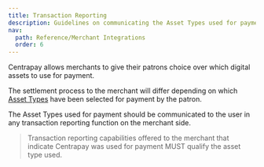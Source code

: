 ```yaml
---
title: Transaction Reporting
description: Guidelines on communicating the Asset Types used for payment to the user in any transaction reporting function on the merchant side.
nav:
  path: Reference/Merchant Integrations
  order: 6
---
```


Centrapay allows merchants to give their patrons choice over which digital assets to use for payment.

The settlement process to the merchant will differ depending on which [Asset Types](/api/asset-types/) have been selected for payment by the patron.

The Asset Types used for payment should be communicated to the user in any transaction reporting function on the merchant side.

> Transaction reporting capabilities offered to the merchant that indicate Centrapay was used for payment MUST qualify the asset type used.
